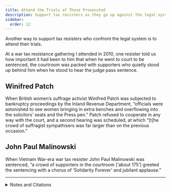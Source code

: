 ```yaml
---
title: Attend the Trials of Those Prosecuted
description: Support tax resisters as they go up against the legal system by attending their trials.
sidebar:
  order: 12
---
```


Another way to support tax resisters who confront the legal system is to attend their trials.

At a war tax resistance gathering I attended in 2010, one resister told us how important it had been to him that when he went to court to be sentenced, the courtroom was packed with supporters who quietly stood up behind him when he stood to hear the judge pass sentence.

## <Badge text="Example" size="medium" /> Winifred Patch

When British women’s suffrage activist Winifred Patch was subjected to bankruptcy proceedings by the Inland Revenue Department, “officials were astonished to see women bringing in extra benches and overflowing into the solicitors’ seats and the Press pen.”
Patch refused to cooperate in any way with the court, and a second hearing was scheduled, at which “[t]he crowd of suffragist sympathisers was far larger than on the previous occasion.”

## <Badge text="Example" size="medium" /> John Paul Malinowski

When Vietnam War-era war tax resister John Paul Malinowski was sentenced, “a crowd of supporters in the courtroom [‘about 175’] greeted the sentencing with a chorus of ‘Solidarity Forever’ and jubilant applause.”

<Aside type="tip" title="Wikipedia">
  <WikipediaBadge title="Women’s suffrage in the United Kingdom" url="https://en.wikipedia.org/wiki/Women%27s_suffrage_in_the_United_Kingdom" />
  <WikipediaBadge title="Inland Revenue" />
  <WikipediaBadge title="Vietnam War" />
</Aside>

---

<details>
<summary>Notes and Citations</summary>

* [“Dr. Patch’s Tax Resistance”](https://news.google.com/newspapers?id=9jg8AAAAIBAJ&sjid=_ikMAAAAIBAJ&pg=4160,3502926) <i>The Vote</i> 9 February 1917, p. 109
* [“No Vote No Tax”](https://news.google.com/newspapers?id=-Tg8AAAAIBAJ&sjid=_ikMAAAAIBAJ&pg=2588,3610794) <i>The Vote</i> 2 March 1917, p. 134
* “War resister gets probation: Supporters jubilant” Delaware County (Pa.) <i>Daily Times</i> 18 April 1972, p. 2.

</details>
